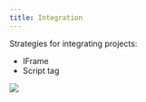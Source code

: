 ```yaml
---
title: Integration
---
```


Strategies for integrating projects:

<ul>
  <li>IFrame</li>
  <li>Script tag</li>
</ul>
<img
  src="https://res.cloudinary.com/elazar93/image/upload/v1646406058/carbon_29_ytdvjy.png"
  className="img-19"
/>
